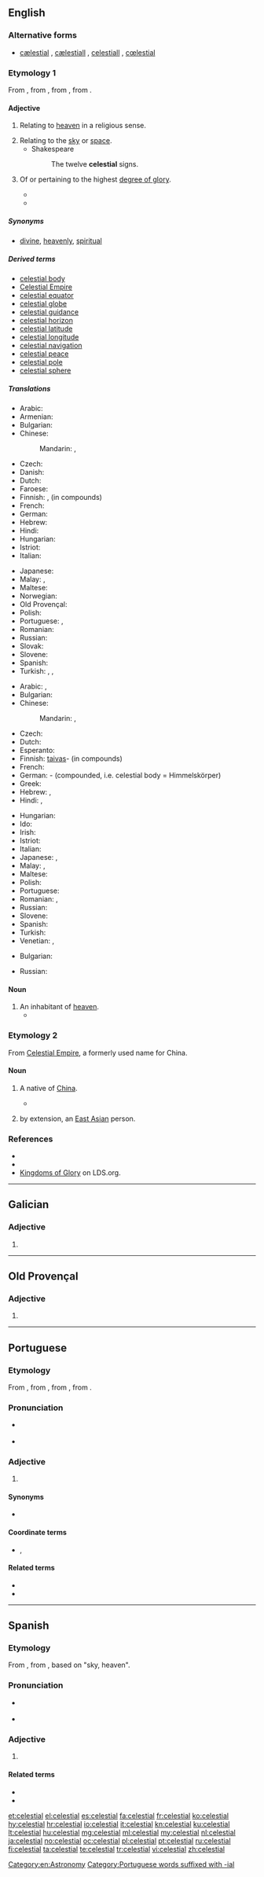 ==English==
{{wikipedia|dab=celestial}}

===Alternative forms===
* [[cælestial]] {{qualifier|archaic}}, [[cælestiall]] {{qualifier|obsolete}}, [[celestiall]] {{qualifier|obsolete}}, [[cœlestial]] {{qualifier|archaic|nonstandard}}

===Etymology 1===
From {{etyl|fro|en}} {{term|celestial|lang=fro}}, from {{etyl|ML.|en}} {{term|caelestialis|lang=la}}, from {{etyl|la|en}} {{term|caelestis|lang=la}}, from {{term|caelum||sky, heaven|lang=la}}.

====Adjective====
{{en-adj|-}}

# Relating to [[heaven]] in a religious sense.
#: {{rfquotek|Milton}}
# Relating to the [[sky]] or [[space]].
#* Shakespeare
#*: The twelve '''celestial''' signs.
# {{context|Mormonism|lang=en}} Of or pertaining to the highest [[degree of glory]].
#* {{quote-journal |year=1974 |date=February |title=A Sure Trumpet Sound: Quotations from President Lee |journal=Ensign |url=http://www.lds.org/ldsorg/v/index.jsp?vgnextoid=2354fccf2b7db010VgnVCM1000004d82620aRCRD&locale=0&sourceId=32c93219c786b010VgnVCM1000004d82620a____&hideNav=1 |page=77
|passage=We are now living and obeying '''celestial''' laws that will make us candidates for '''celestial''' glory.}}
#* {{quote-journal |year=1997 |date=November |author=Richard J. Maynes |title=A Celestial Connection to Your Teenage Years |journal=Ensign |url=http://www.lds.org/ldsorg/v/index.jsp?vgnextoid=2354fccf2b7db010VgnVCM1000004d82620aRCRD&locale=0&sourceId=38c057b60090c010VgnVCM1000004d82620a____&hideNav=1 |page=30
|passage=How will you make it through your teenage years spiritually prepared for your '''celestial''' future? How will you connect your '''celestial''' goals with your everyday life?}}

=====Synonyms=====
* {{sense|Relating to heaven in a religious sense}} [[divine]], [[heavenly]], [[spiritual]]

=====Derived terms=====
* [[celestial body]]
* [[Celestial Empire]]
* [[celestial equator]]
* [[celestial globe]]
* [[celestial guidance]]
* [[celestial horizon]]
* [[celestial latitude]]
* [[celestial longitude]]
* [[celestial navigation]]
* [[celestial peace]]
* [[celestial pole]]
* [[celestial sphere]]

=====Translations=====
{{trans-top|relating to heaven (religious)}}
* Arabic: {{t|ar|سَمَاوِيّ}}
* Armenian: {{t|hy|երկնային|sc=Armn}}
* Bulgarian: {{t+|bg|небе́сен}}
* Chinese:
*: Mandarin: {{t|cmn|天國|alt=天國的|sc=Hani}}, {{t+|cmn|天国|alt=天国的|tr=tiānguó-de|sc=Hani}}
* Czech: {{t+|cs|nebeský|m}}
* Danish: {{t|da|himmelsk}}
* Dutch: {{t+|nl|hemels}}
* Faroese: {{t|fo|himmalskur}}
* Finnish: {{t+|fi|taivaallinen}}, {{t|fi|taivas-}} (in compounds)
* French: {{t+|fr|céleste}}
* German: {{t|de|himmlisch}}
* Hebrew: {{t|he|שמיימי|m|tr=Shmey'mi|sc=Hebr}}
* Hindi: {{t|hi|स्वर्गीय|tr=svargīya|sc=Deva}}
* Hungarian: {{t+|hu|mennyei}}
* Istriot: {{t|ist|cialieste}}
* Italian: {{t+|it|celeste}}
{{trans-mid}}
* Japanese: {{t+|ja|天国|alt=天国の|tr=てんごくの, tengoku-no}}
* Malay: {{t+|ms|syurga}}, {{t|ms|samawi}}
* Maltese: {{t|mt|ċelestjali}}
* Norwegian: {{t|no|himmelsk}}
* Old Provençal: {{t|pro|celestial}}
* Polish: {{t|pl|niebiański}}
* Portuguese: {{t+|pt|celestial|m|f}}, {{t+|pt|celeste}}
* Romanian: {{t+|ro|ceresc|m|n}}
* Russian: {{t+|ru|небе́сный}}
* Slovak: {{t|sk|nebeský}}
* Slovene: {{t|sl|nebeški}}
* Spanish: {{t+|es|celestial}}
* Turkish: {{t+|tr|kutsal}}, {{t+|tr|tanrısal}}, {{t+|tr|semavi}}
{{trans-bottom}}

{{trans-top|relating to sky}}
* Arabic: {{t|ar|سَمَاوِيّ}}, {{t|ar|سَمَاوِيَّة|f}}
* Bulgarian: {{t+|bg|небе́сен}}
* Chinese:
*: Mandarin: {{t+|cmn|天|alt=天的|tr=tiān-de|sc=Hani}}, {{t+|cmn|天空|alt=天空的|tr=tiānkōng-de|sc=Hani}}
* Czech: {{t+|cs|nebeský|m}}
* Dutch: {{t+|nl|hemels}}
* Esperanto: {{t|eo|ĉiela}}
* Finnish: [[taivas]]- (in compounds)
* French: {{t+|fr|céleste}}
* German: {{t+|de|Himmels}}- (compounded, i.e. celestial body = Himmelskörper)
* Greek: {{t+|el|ουράνιος|m}}
* Hebrew: {{t|he|שמימי|m|tr=shmeimy}}, {{t|he|שמימית|f|tr=shmeimyt}}
* Hindi: {{t|hi|आकाशीय|tr=ākāśīya|sc=Deva}}, {{t|hi|आसमानी|tr=āsmānī|sc=Deva}}
{{trans-mid}}
* Hungarian: {{t+|hu|égi}}
* Ido: {{t+|io|cielala}}
* Irish: {{t|ga|neamhaí}}
* Istriot: {{t|ist|cialieste}}
* Italian: {{t+|it|celeste}}
* Japanese: {{t+|ja|空|alt=空の|tr=そらの, sora-no}}, {{t+|ja|天空|alt=天空の|tr=てんくうの, tenkū-no}}
* Malay: {{t+|ms|langit}}, {{t|ms|samawi}}
* Maltese: {{t|mt|ċelestjali}}
* Polish: {{t|pl|niebiański}}
* Portuguese: {{t+|pt|celeste}}
* Romanian: {{t+|ro|ceresc|m|n}}, {{t|ro|cerească|f}}
* Russian: {{t+|ru|небе́сный}}
* Slovene: {{t|sl|nebesen}}
* Spanish: {{t+|es|celestial}}
* Turkish: {{t+|tr|semavi}}
* Venetian: {{t|vec|celeste}}, {{t|vec|zheleste}}
{{trans-bottom}}

{{trans-top|of or pertaining to the highest degree of glory.}}
* Bulgarian: {{t+|bg|сла́вен}}
{{trans-mid}}
* Russian: {{t+|ru|сла́вный}}
{{trans-bottom}}

====Noun====
{{en-noun}}

# An inhabitant of [[heaven]].
#* {{quote-book |year=1913 |author=Horace Coffin Stanton |title=Telepathy of the Celestial World |url=http://books.google.com/books?id=UZQuAAAAYAAJ&printsec=titlepage#PPR10,M1 |page=x
|passage=For the '''celestials''' communicate by the psychic dispatch. Scriptures prove that. }}

===Etymology 2===
From [[Celestial Empire]], a formerly used name for China.

====Noun====
{{en-noun}}

# {{context|obsolete|sometimes|capitalized|lang=en}} A native of [[China]].
#* {{quote-book |year=1897 |author=Joseph Llewelyn Thomas |title=Journeys Among the Gentle Japs in the Summer of 1895 |chapter=The North Pacific |url=http://books.google.com/books?id=y5pFAAAAIAAJ&printsec=titlepage#PPA23,M1 |page=23
|passage=Three '''celestials''' died during the voyage, and, in accordance with the contract, their remains were embalmed and carried on to China.}}
# {{context|obsolete|slang|lang=en}} by extension, an [[East Asian]] person.

===References===
* {{R:Webster 1913}}
* {{R:OED2}}
* [http://www.lds.org/ldsorg/v/index.jsp?vgnextoid=bbd508f54922d010VgnVCM1000004d82620aRCRD&locale=0&sourceId=d1ef9daac5d98010VgnVCM1000004d82620a____ Kingdoms of Glory] on LDS.org.

[[Category:en:Astronomy]]

----

==Galician==

===Adjective===
{{gl-adj|f=celestial|pl=celestiais}}

# {{l|en|celestial}}

----

==Old Provençal==

===Adjective===
{{pro-adj|mf}}

# {{l|en|celestial}}

----

==Portuguese==

===Etymology===
From {{etyl|roa-opt|pt}} {{term|celestial|lang=roa-opt}}, from {{etyl|la|pt}} {{m|la|caelestiālis||celestial}}, from {{term|caelestis||celestial|lang=la}}, from {{term|caelum||sky|lang=la}}.

===Pronunciation===
* {{a|Brazil}} {{IPA|/se.les.t͡ʃi.ˈaw/|/se.leʃ.t͡ʃi.ˈaw/|/se.les.ˈt͡ʃjaw/|/se.leʃ.ˈt͡ʃjaw/|lang=pt}}
* {{a|PT}} {{IPA|/sɨlɨʃˈtjaɫ/|lang=pt}}

===Adjective===
{{pt-adj|celestia|l}}

# {{context|religion|lang=pt}} {{l|en|heavenly}} {{gloss|relating to heaven}}

====Synonyms====
* {{l|pt|celeste}}

====Coordinate terms====
* {{sense|heavenly}} {{l|pt|infernal}}, {{l|pt|terreno}}

====Related terms====
* {{l|pt|celeste}}
* {{l|pt|céu}}

[[Category:Portuguese words suffixed with -ial]]

----

==Spanish==

===Etymology===
From {{etyl|ML.|es}} {{term|caelestialis|lang=la}}, from {{etyl|la|es}} {{term|caelestis|lang=es}}, based on {{term|caelum|lang=la}} "sky, heaven".

===Pronunciation===
* {{a|Castilian}} {{IPA|/θe̞lesˈtjal/|lang=es}}
* {{a|Others}} {{IPA|/se̞lesˈtjal/|lang=es}}

===Adjective===
{{es-adj|pl=celestiales}}

# {{l|en|celestial}}

====Related terms====
* {{l|es|celeste}}
* {{l|es|cielo}}

[[et:celestial]]
[[el:celestial]]
[[es:celestial]]
[[fa:celestial]]
[[fr:celestial]]
[[ko:celestial]]
[[hy:celestial]]
[[hr:celestial]]
[[io:celestial]]
[[it:celestial]]
[[kn:celestial]]
[[ku:celestial]]
[[lt:celestial]]
[[hu:celestial]]
[[mg:celestial]]
[[ml:celestial]]
[[my:celestial]]
[[nl:celestial]]
[[ja:celestial]]
[[no:celestial]]
[[oc:celestial]]
[[pl:celestial]]
[[pt:celestial]]
[[ru:celestial]]
[[fi:celestial]]
[[ta:celestial]]
[[te:celestial]]
[[tr:celestial]]
[[vi:celestial]]
[[zh:celestial]]